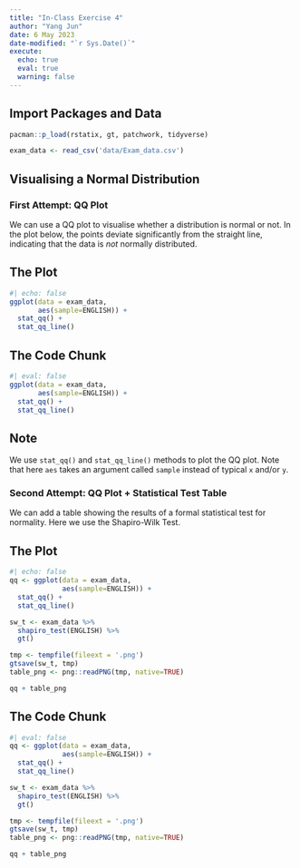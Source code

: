 ```yaml
---
title: "In-Class Exercise 4"
author: "Yang Jun"
date: 6 May 2023
date-modified: "`r Sys.Date()`"
execute:
  echo: true
  eval: true
  warning: false
---
```


## Import Packages and Data

```r
pacman::p_load(rstatix, gt, patchwork, tidyverse)
```

```r
exam_data <- read_csv('data/Exam_data.csv')
```

## Visualising a Normal Distribution

### First Attempt: QQ Plot

We can use a QQ plot to visualise whether a distribution is normal or not. In the plot below, the points deviate significantly from the straight line, indicating that the data is *not* normally distributed.

::: panel-tabset
## The Plot

```r
#| echo: false
ggplot(data = exam_data,
       aes(sample=ENGLISH)) +
  stat_qq() +
  stat_qq_line()
```

## The Code Chunk
```r
#| eval: false
ggplot(data = exam_data,
       aes(sample=ENGLISH)) +
  stat_qq() +
  stat_qq_line()
```

::: callout-note
## Note

We use `stat_qq()` and `stat_qq_line()` methods to plot the QQ plot. Note that here `aes` takes an argument called `sample` instead of typical `x` and/or `y`.
:::

:::

### Second Attempt: QQ Plot + Statistical Test Table

We can add a table showing the results of a formal statistical test for normality. Here we use the Shapiro-Wilk Test.

::: panel-tabset
## The Plot

```r
#| echo: false
qq <- ggplot(data = exam_data,
             aes(sample=ENGLISH)) +
  stat_qq() +
  stat_qq_line()

sw_t <- exam_data %>%
  shapiro_test(ENGLISH) %>%
  gt()

tmp <- tempfile(fileext = '.png')
gtsave(sw_t, tmp)
table_png <- png::readPNG(tmp, native=TRUE)

qq + table_png
```

## The Code Chunk
```r
#| eval: false
qq <- ggplot(data = exam_data,
             aes(sample=ENGLISH)) +
  stat_qq() +
  stat_qq_line()

sw_t <- exam_data %>%
  shapiro_test(ENGLISH) %>%
  gt()

tmp <- tempfile(fileext = '.png')
gtsave(sw_t, tmp)
table_png <- png::readPNG(tmp, native=TRUE)

qq + table_png
```

:::

